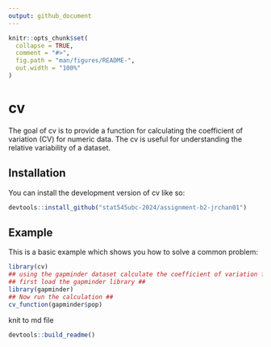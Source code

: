 ```yaml
---
output: github_document
---
```


<!-- README.md is generated from README.Rmd. Please edit that file -->

```r
knitr::opts_chunk$set(
  collapse = TRUE,
  comment = "#>",
  fig.path = "man/figures/README-",
  out.width = "100%"
)
```

# cv

<!-- badges: start -->
<!-- badges: end -->

The goal of cv is to provide a function for calculating the coefficient of variation (CV) for numeric data. The cv is useful for understanding the relative variability of a dataset.

## Installation

You can install the development version of cv like so:

```r
devtools::install_github("stat545ubc-2024/assignment-b2-jrchan01")
```

## Example

This is a basic example which shows you how to solve a common problem:

```r
library(cv)
## using the gapminder dataset calculate the coefficient of variation for the population variable ##
## first load the gapminder library ##
library(gapminder)
## Now run the calculation ##
cv_function(gapminder$pop)
```

knit to md file

```r
devtools::build_readme()
```

